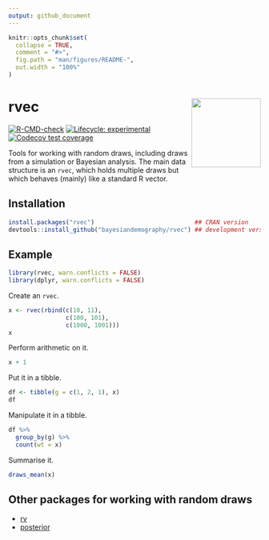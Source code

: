```yaml
---
output: github_document
---
```


<!-- README.md is generated from README.Rmd. Please edit that file -->

```r
knitr::opts_chunk$set(
  collapse = TRUE,
  comment = "#>",
  fig.path = "man/figures/README-",
  out.width = "100%"
)
```

# rvec <a href="https://github.com/bayesiandemography/rvec"><img src="data-raw/sticker.png" align="right" height="138" /></a>

<!-- badges: start -->
[![R-CMD-check](https://github.com/bayesiandemography/rvec/actions/workflows/R-CMD-check.yaml/badge.svg)](https://github.com/bayesiandemography/rvec/actions/workflows/R-CMD-check.yaml)
[![Lifecycle: experimental](https://img.shields.io/badge/lifecycle-experimental-orange.svg)](https://lifecycle.r-lib.org/articles/stages.html#experimental)
[![Codecov test coverage](https://codecov.io/gh/bayesiandemography/rvec/branch/main/graph/badge.svg)](https://app.codecov.io/gh/bayesiandemography/rvec?branch=main)
<!-- badges: end -->

Tools for working with random draws, including draws from a simulation or Bayesian analysis. The main data structure is an `rvec`, which holds multiple draws but which behaves (mainly) like a standard R vector.


## Installation

``` r
install.packages("rvec")                            ## CRAN version
devtools::install_github("bayesiandemography/rvec") ## development version
```

## Example

```r
library(rvec, warn.conflicts = FALSE)
library(dplyr, warn.conflicts = FALSE)
```

Create an `rvec`.
```r
x <- rvec(rbind(c(10, 11),
                c(100, 101),
                c(1000, 1001)))
x
```

Perform arithmetic on it.
```r
x + 1
```

Put it in a tibble.
```r
df <- tibble(g = c(1, 2, 1), x)
df
```

Manipulate it in a tibble.
```r
df %>%
  group_by(g) %>%
  count(wt = x)
```

Summarise it.
```r
draws_mean(x)
```

## Other packages for working with random draws

- [rv](https://CRAN.R-project.org/package=rv)
- [posterior](https://CRAN.R-project.org/package=posterior)